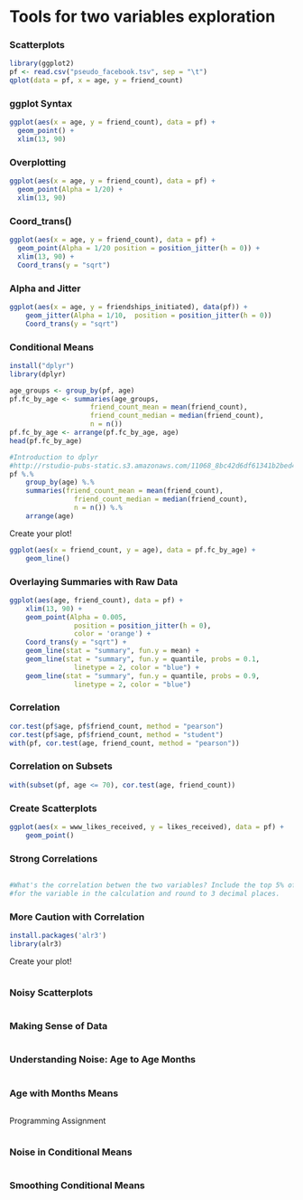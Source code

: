 Tools for two variables exploration
========================================================
### Scatterplots
```r
library(ggplot2)
pf <- read.csv("pseudo_facebook.tsv", sep = "\t")
qplot(data = pf, x = age, y = friend_count)
```


### ggplot Syntax
```r
ggplot(aes(x = age, y = friend_count), data = pf) + 
  geom_point() +
  xlim(13, 90)
```


### Overplotting
```r
ggplot(aes(x = age, y = friend_count), data = pf) + 
  geom_point(Alpha = 1/20) +
  xlim(13, 90)
```


### Coord_trans()
```r
ggplot(aes(x = age, y = friend_count), data = pf) + 
  geom_point(Alpha = 1/20 position = position_jitter(h = 0)) +
  xlim(13, 90) +
  Coord_trans(y = "sqrt")
```


### Alpha and Jitter
```r
ggplot(aes(x = age, y = friendships_initiated), data(pf)) + 
	geom_jitter(Alpha = 1/10,  position = position_jitter(h = 0))
	Coord_trans(y = "sqrt")
```


### Conditional Means
```r
install("dplyr")
library(dplyr)

age_groups <- group_by(pf, age)
pf.fc_by_age <- summaries(age_groups,
					friend_count_mean = mean(friend_count),
					friend_count_median = median(friend_count),
					n = n())
pf.fc_by_age <- arrange(pf.fc_by_age, age)
head(pf.fc_by_age)

#Introduction to dplyr
#http://rstudio-pubs-static.s3.amazonaws.com/11068_8bc42d6df61341b2bed45e9a9a3bf9f4.html
pf %.%
	group_by(age) %.%
	summaries(friend_count_mean = mean(friend_count),
				friend_count_median = median(friend_count),
				n = n()) %.%
	arrange(age)
```

Create your plot!

```r
ggplot(aes(x = friend_count, y = age), data = pf.fc_by_age) +
	geom_line()
```


### Overlaying Summaries with Raw Data
```r
ggplot(aes(age, friend_count), data = pf) +
	xlim(13, 90) +
	geom_point(Alpha = 0.005,
				position = position_jitter(h = 0),
				color = 'orange') +
	Coord_trans(y = "sqrt") + 
	geom_line(stat = "summary", fun.y = mean) +
	geom_line(stat = "summary", fun.y = quantile, probs = 0.1,
				linetype = 2, color = "blue") +
	geom_line(stat = "summary", fun.y = quantile, probs = 0.9,
				linetype = 2, color = "blue")
```


### Correlation
```r
cor.test(pf$age, pf$friend_count, method = "pearson")
cor.test(pf$age, pf$friend_count, method = "student")
with(pf, cor.test(age, friend_count, method = "pearson"))
```


### Correlation on Subsets
```r
with(subset(pf, age <= 70), cor.test(age, friend_count))
```


### Create Scatterplots
```r
ggplot(aes(x = www_likes_received, y = likes_received), data = pf) + 
	geom_point()
```


### Strong Correlations
```r

```


```r
#What's the correlation betwen the two variables? Include the top 5% of values 
#for the variable in the calculation and round to 3 decimal places.

```


### More Caution with Correlation
```r
install.packages('alr3')
library(alr3)
```

Create your plot!

```r

```


### Noisy Scatterplots
```r

```

### Making Sense of Data
```r

```


### Understanding Noise: Age to Age Months
```r

```


### Age with Months Means
```r

```

Programming Assignment
```r

```


### Noise in Conditional Means
```r

```


### Smoothing Conditional Means
```r

```
